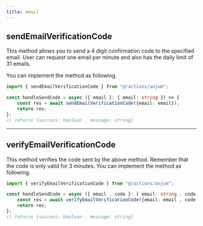 ```yaml
---
title: email
---
```


## sendEmailVerificationCode

This method allows you to send a 4 digit confirmation code to the specified email.
User can request one email per minute and also has the daily limit of 31 emails.

You can implement the method as following.

```typescript
import { sendEmailVerificationCode } from "@/actions/anjum";

const handleSendCode = async ({ email }: { email: string }) => {
    const res = await sendEmailVerificationCode({email: email});
    return res;
};
// returns {success: boolean , message: string}
```

<hr/>

## verifyEmailVerificationCode
This method verifies the code sent by the above method. Remember that the code is only valid for 3 minutes.
You can implement the method as following.

```typescript
import { verifyEmailVerificationCode } from "@/actions/anjum";

const handleSendCode = async ({ email , code }: { email: string , code: string }) => {
    const res = await verifyEmailVerificationCode({email: email , code: code });
    return res;
};
// returns {success: boolean , message: string}
```
